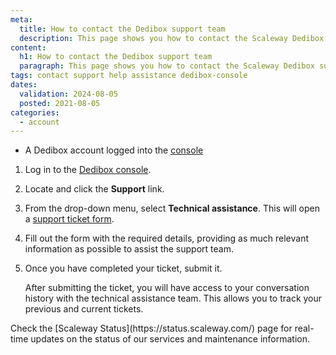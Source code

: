 ```yaml
---
meta:
  title: How to contact the Dedibox support team
  description: This page shows you how to contact the Scaleway Dedibox support team.
content:
  h1: How to contact the Dedibox support team
  paragraph: This page shows you how to contact the Scaleway Dedibox support team.
tags: contact support help assistance dedibox-console
dates:
  validation: 2024-08-05
  posted: 2021-08-05
categories:
  - account
---
```


<Macro id="requirements" />

- A Dedibox account logged into the [console](https://console.online.net)

1. Log in to the [Dedibox console](https://console.online.net).
2. Locate and click the **Support** link.
3. From the drop-down menu, select **Technical assistance**. This will open a [support ticket form](https://console.online.net/en/assistance/ticket).
4. Fill out the form with the required details, providing as much relevant information as possible to assist the support team.
5. Once you have completed your ticket, submit it.

   After submitting the ticket, you will have access to your conversation history with the technical assistance team. This allows you to track your previous and current tickets.

<Message type="tip">
  Check the [Scaleway Status](https://status.scaleway.com/) page for real-time updates on the status of our services and maintenance information.
</Message>
